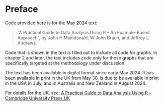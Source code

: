# Preface {.unnumbered}

Code provided here is for the May 2024 text:

> "A Practical Guide to Data Analysis Using R -- An Example-Based Approach", by John H Maindonald, W John Braun, and Jeffrey L Andrews.

Code that is shown in the text is filled out to include all code for graphs. In chapter 2 and later, the text includes code only for those graphs that are specifically targeted at the methodology under discussion.

The text has been available in digital format since early May 2024. It has been available in print in the UK from May 30, is due to be available in print in the USA in July, and in Australia and New Zealand in August 2024.

For details for the UK, see: [A Practical Guide to Data Analysis Using R -- Cambridge University Press UK](https://www.cambridge.org/gb/universitypress/subjects/statistics-probability/computational-statistics-machine-learning-and-information-sc/practical-guide-data-analysis-using-r-example-based-approach)

```{=html}
<script src="https://giscus.app/client.js"
        data-repo="jhmaindonald/Rcode"
        data-repo-id="R_kgDOMGD96g"
        data-category="Announcements"
        data-category-id="DIC_kwDOMGD96s4Cf6-v"
        data-mapping="pathname"
        data-strict="0"
        data-reactions-enabled="1"
        data-emit-metadata="0"
        data-input-position="top"
        data-theme="preferred_color_scheme"
        data-lang="en"
        crossorigin="anonymous"
        async>
</script>
```
